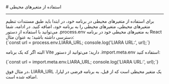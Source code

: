 
<Layout>
# استفاده از متغیرهای محیطی 
<hr className="mb-2" />
برای استفاده از متغیرهای محیطی در برنامه خود، در ابتدا باید طبق <Link href="../../details/envs" className="blue-link">مستندات تنظیم متغیرهای محیطی</Link>، متغیرهای محیطی را به برنامه خود، اضافه کنید.
در ادامه، شما می‌توانید با استفاده از دستور <Important>.process.env</Important> به متغیرهای محیطی خود در برنامه React دسترسی داشته باشید؛ به عنوان مثال:

<div className="h-2" />
<div dir="ltr">
<Highlight  className="js">
{`const url = process.env.LIARA_URL;
console.log('LIARA URL:', url);`}
</Highlight>
</ div>
<div className="h-2" />

البته اگر که یک برنامه Vite دارید؛ می‌توانید از دستور <Important>.import.meta.env</Important> استفاده کنید:
<div className="h-2" />
<div dir="ltr">
<Highlight  className="js">
{`const url = import.meta.env.LIARA_URL;
console.log('LIARA URL:', url);`}
</Highlight>
</ div>
<div className="h-2" />

در مثال فوق، <Important>LIARA_URL</Important> یک متغیر محیطی است که از قبل، به برنامه فرضی در لیارا، اضافه شده است.



<NextPage next="./customize-nginx" />

</Layout>